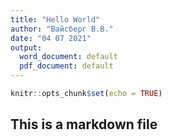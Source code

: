 ---
title: "Hello World"
author: "Вайсберг В.В."
date: "04 07 2021"
output:
  word_document: default
  pdf_document: default
---

```{r setup, include=FALSE}
knitr::opts_chunk$set(echo = TRUE)
```

## This is a markdown file
